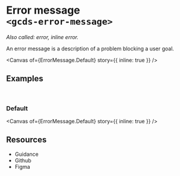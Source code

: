 
<Meta of={ErrorMessage} name="Overview" />

# Error message<br/>`<gcds-error-message>`

_Also called: error, inline error._

An error message is a description of a problem blocking a user goal.

<Canvas
  of={ErrorMessage.Default}
  story={{ inline: true }}
/>

## Examples
<br/>

### Default

<Canvas
  of={ErrorMessage.Default}
  story={{ inline: true }}
/>

## Resources

<ul>
  <li>
    <gcds-button type="link" button-style="text-only" href="https://design-system.alpha.canada.ca/en/components/error-message/" target="_blank">Guidance</gcds-button>
  </li>
  <li>
    <gcds-button type="link" button-style="text-only" href="https://github.com/cds-snc/gcds-components/tree/main/packages/web/src/components/gcds-error-message" target="_blank">Github</gcds-button>
  </li>
  <li>
    <gcds-button type="link" button-style="text-only" href="https://www.figma.com/file/mh2maMG2NBtk41k1O1UGHV/Canadian-Digital-Service%E2%80%A8---GC-Design-System?type=design&node-id=479-317&t=MxZ2AfoDZafDHyRy-0" target="_blank">Figma</gcds-button>
  </li>
</ul>
